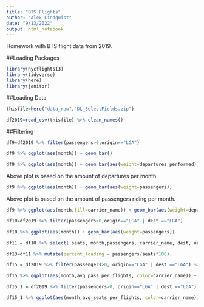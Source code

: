 ```yaml
---
title: "BTS Flights"
author: "Alex Lindquist"
date: "9/13/2022"
output: html_notebook
---
```


Homework with BTS flight data from 2019.

##Loading Packages
```r
library(nycflights13)
library(tidyverse)
library(here)
library(janitor)
```

##Loading Data
```r
thisfile=here("data_raw","DL_SelectFields.zip")

df2019=read_csv(thisfile) %>% clean_names()
```

##Filtering
```r
df9=df2019 %>% filter(passengers>0,origin=="LGA")

df9 %>% ggplot(aes(month)) + geom_bar()
```

```r
df9 %>% ggplot(aes(month)) + geom_bar(aes(weight=departures_performed))
```
Above plot is based on the amount of departures per month.

```r
df9 %>% ggplot(aes(month)) + geom_bar(aes(weight=passengers))
```
Above plot is based on the amount of passengers riding per month.


```r
df9 %>% ggplot(aes(month,fill=carrier_name)) + geom_bar(aes(weight=departures_performed))
```
```r
df10=df2019 %>% filter(passengers>0,origin=="LGA" | dest =="LGA")

df10 %>% ggplot(aes(month)) + geom_bar(aes(weight=passengers))
```

```r
df11 = df10 %>% select( seats, month,passengers, carrier_name, dest, origin)

df13=df11 %>% mutate(percent_loading = passengers/seats*100)

df15 = df2019 %>% filter(passengers>0, origin=="LGA" | dest =="LGA") %>% group_by(month, carrier_name) %>% summarize(total_pass=sum(passengers), num_flights= sum(departures_performed)) %>% mutate(avg_pass_per_flights = total_pass/num_flights)

```

```r
df15 %>% ggplot(aes(month,avg_pass_per_flights, color=carrier_name)) + geom_line()
```

```r
df15_1 = df2019 %>% filter(passengers>0, origin=="LGA" | dest =="LGA") %>% group_by(month, carrier_name) %>% summarize(total_seats=sum(seats), num_flights= sum(departures_performed)) %>% mutate(avg_seats_per_flights = total_seats/num_flights)

df15_1 %>% ggplot(aes(month,avg_seats_per_flights, color=carrier_name)) + geom_line()

```
